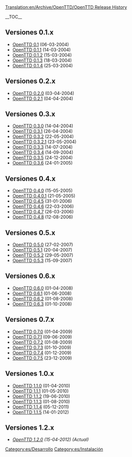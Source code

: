 [[Translation:en/Archive/OpenTTD/OpenTTD Release History]]


__TOC__
==Versiones 0.1.x==
*[[es/OpenTTD 0.1|OpenTTD 0.1]] (06-03-2004)
*[[es/OpenTTD 0.1.1|OpenTTD 0.1.1]] (14-03-2004)
*[[es/OpenTTD 0.1.2|OpenTTD 0.1.2]] (15-03-2004)
*[[es/OpenTTD 0.1.3|OpenTTD 0.1.3]] (18-03-2004)
*[[es/OpenTTD 0.1.4|OpenTTD 0.1.4]] (25-03-2004)

==Versiones 0.2.x==
*[[es/OpenTTD 0.2.0|OpenTTD 0.2.0]] (03-04-2004)
*[[es/OpenTTD 0.2.1|OpenTTD 0.2.1]] (04-04-2004)

==Versiones 0.3.x==
*[[es/OpenTTD 0.3.0|OpenTTD 0.3.0]] (14-04-2004)
*[[es/OpenTTD 0.3.1|OpenTTD 0.3.1]] (26-04-2004)
*[[es/OpenTTD 0.3.2|OpenTTD 0.3.2]] (22-05-2004)
*[[es/OpenTTD 0.3.2.1|OpenTTD 0.3.2.1]] (23-05-2004)
*[[es/OpenTTD 0.3.3|OpenTTD 0.3.3]] (14-07-2004)
*[[es/OpenTTD 0.3.4|OpenTTD 0.3.4]] (14-09-2004)
*[[es/OpenTTD 0.3.5|OpenTTD 0.3.5]] (24-12-2004)
*[[es/OpenTTD 0.3.6|OpenTTD 0.3.6]] (24-01-2005)

==Versiones 0.4.x==
*[[es/OpenTTD 0.4.0|OpenTTD 0.4.0]] (15-05-2005)
*[[es/OpenTTD 0.4.0.1|OpenTTD 0.4.0.1]] (21-05-2005)
*[[es/OpenTTD 0.4.5|OpenTTD 0.4.5]] (31-01-2006)
*[[es/OpenTTD 0.4.6|OpenTTD 0.4.6]] (22-03-2006)
*[[es/OpenTTD 0.4.7|OpenTTD 0.4.7]] (26-03-2006)
*[[es/OpenTTD 0.4.8|OpenTTD 0.4.8]] (12-08-2006)

==Versiones 0.5.x==
*[[es/OpenTTD 0.5.0|OpenTTD 0.5.0]] (27-02-2007)
*[[es/OpenTTD 0.5.1|OpenTTD 0.5.1]] (20-04-2007)
*[[es/OpenTTD 0.5.2|OpenTTD 0.5.2]] (29-05-2007)
*[[es/OpenTTD 0.5.3|OpenTTD 0.5.3]] (15-09-2007)

==Versiones 0.6.x==
*[[es/OpenTTD 0.6.0|OpenTTD 0.6.0]] (01-04-2008)
*[[es/OpenTTD 0.6.1|OpenTTD 0.6.1]] (01-06-2008)
*[[es/OpenTTD 0.6.2|OpenTTD 0.6.2]] (01-08-2008)
*[[es/OpenTTD 0.6.3|OpenTTD 0.6.3]] (01-10-2008)

==Versiones 0.7.x==
*[[es/OpenTTD 0.7.0|OpenTTD 0.7.0]] (01-04-2009)
*[[es/OpenTTD 0.7.1|OpenTTD 0.7.1]] (09-06-2009)
*[[es/OpenTTD 0.7.2|OpenTTD 0.7.2]] (01-08-2009)
*[[es/OpenTTD 0.7.3|OpenTTD 0.7.3]] (01-10-2009)
*[[es/OpenTTD 0.7.4|OpenTTD 0.7.4]] (01-12-2009)
*[[es/OpenTTD 0.7.5|OpenTTD 0.7.5]] (23-12-2009)

==Versiones 1.0.x==
*[[es/OpenTTD 1.0.0|OpenTTD 1.1.0]] (01-04-2010)
*[[es/OpenTTD 1.0.1|OpenTTD 1.1.1]] (01-05-2010)
*[[es/OpenTTD 1.0.2|OpenTTD 1.1.2]] (19-06-2010)
*[[es/OpenTTD 1.0.3|OpenTTD 1.1.3]] (01-08-2010)
*[[es/OpenTTD 1.1.4|OpenTTD 1.1.4]] (05-12-2011)
*[[es/OpenTTD 1.1.5|OpenTTD 1.1.5]] (14-01-2012)

==Versiones 1.2.x==
*''[[es/OpenTTD 1.2.0|OpenTTD 1.2.0]] (15-04-2012) (Actual)''

[[Category:es/Desarrollo]]
[[Category:es/Instalación]]